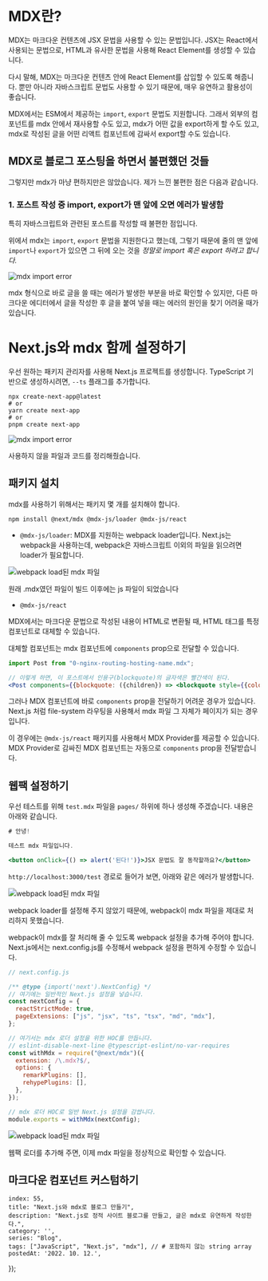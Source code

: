 
# MDX란?

MDX는 마크다운 컨텐츠에 JSX 문법을 사용할 수 있는 문법입니다. JSX는 React에서 사용되는 문법으로, HTML과 유사한 문법을 사용해 React Element를 생성할 수 있습니다.

다시 말해, MDX는 마크다운 컨텐츠 안에 React Element를 삽입할 수 있도록 해줍니다. 뿐만 아니라 자바스크립트 문법도 사용할 수 있기 때문에, 매우 유연하고 활용성이 좋습니다.

MDX에서는 ESM에서 제공하는 `import`, `export` 문법도 지원합니다. 그래서 외부의 컴포넌트를 mdx 안에서 재사용할 수도 있고, mdx가 어떤 값을 export하게 할 수도 있고, mdx로 작성된 글을 어떤 리액트 컴포넌트에 감싸서 export할 수도 있습니다.

## MDX로 블로그 포스팅을 하면서 불편했던 것들

그렇지만 mdx가 마냥 편하지만은 않았습니다. 제가 느낀 불편한 점은 다음과 같습니다.

### 1. 포스트 작성 중 import, export가 맨 앞에 오면 에러가 발생함

특히 자바스크립트와 관련된 포스트를 작성할 때 불편한 점입니다.

위에서 mdx는 `import`, `export` 문법을 지원한다고 했는데, 그렇기 때문에 줄의 맨 앞에 `import`나 `export`가 있으면 그 뒤에 오는 것을 *정말로 import 혹은 export 하려고 합니다.*

![mdx import error](/image/55-mdx-import-err.png)

mdx 형식으로 바로 글을 쓸 때는 에러가 발생한 부분을 바로 확인할 수 있지만, 다른 마크다운 에디터에서 글을 작성한 후 글을 붙여 넣을 때는 에러의 원인을 찾기 어려울 때가 있습니다.

# Next.js와 mdx 함께 설정하기

우선 원하는 패키지 관리자를 사용해 Next.js 프로젝트를 생성합니다. TypeScript 기반으로 생성하시려면, `--ts` 플래그를 추가합니다.

```
npx create-next-app@latest
# or
yarn create next-app
# or
pnpm create next-app
```

![mdx import error](/image/55-next-initial-setting.png)

사용하지 않을 파일과 코드를 정리해줬습니다.

<WavyLine size={4} />

## 패키지 설치

mdx를 사용하기 위해서는 패키지 몇 개를 설치해야 합니다.

```
npm install @next/mdx @mdx-js/loader @mdx-js/react
```

- `@mdx-js/loader`: MDX를 지원하는 webpack loader입니다. Next.js는 webpack을 사용하는데, webpack은 자바스크립트 이외의 파일을 읽으려면 loader가 필요합니다.

![webpack load된 mdx 파일](/image/55-mdx-webpack.png)

<Caption>원래 .mdx였던 파일이 빌드 이후에는 js 파일이 되었습니다</Caption>

- `@mdx-js/react`

MDX에서는 마크다운 문법으로 작성된 내용이 HTML로 변환될 때, HTML 태그를 특정 컴포넌트로 대체할 수 있습니다.

대체할 컴포넌트는 mdx 컴포넌트에 `components` prop으로 전달할 수 있습니다.

```jsx
import Post from "0-nginx-routing-hosting-name.mdx";

// 이렇게 하면, 이 포스트에서 인용구(blockquote)의 글자색은 빨간색이 된다.
<Post components={{blockquote: ({children}) => <blockquote style={{color: 'red'}}>{children}</blockquote>}} />
```

그러나 MDX 컴포넌트에 바로 `components` prop을 전달하기 어려운 경우가 있습니다. Next.js 처럼 file-system 라우팅을 사용해서 mdx 파일 그 자체가 페이지가 되는 경우입니다.

이 경우에는 `@mdx-js/react` 패키지를 사용해서 MDX Provider를 제공할 수 있습니다. MDX Provider로 감싸진 MDX 컴포넌트는 자동으로 `components` prop을 전달받습니다.

<WavyLine size={4} />

## 웹팩 설정하기

우선 테스트를 위해 `test.mdx` 파일을 `pages/` 하위에 하나 생성해 주겠습니다. 내용은 아래와 같습니다.
```jsx
# 안녕!

테스트 mdx 파일입니다.

<button onClick={() => alert('된다!')}>JSX 문법도 잘 동작할까요?</button>
```

`http://localhost:3000/test` 경로로 들어가 보면, 아래와 같은 에러가 발생합니다.

![webpack load된 mdx 파일](/image/55-mdx-err-no-webpack.png)

webpack loader를 설정해 주지 않았기 때문에, webpack이 mdx 파일을 제대로 처리하지 못했습니다.

webpack이 mdx를 잘 처리해 줄 수 있도록 webpack 설정을 추가해 주어야 합니다. Next.js에서는 next.config.js를 수정해서 webpack 설정을 편하게 수정할 수 있습니다.

```js
// next.config.js

/** @type {import('next').NextConfig} */
// 여기에는 일반적인 Next.js 설정을 넣습니다.
const nextConfig = {
  reactStrictMode: true,
  pageExtensions: ["js", "jsx", "ts", "tsx", "md", "mdx"],
};

// 여기서는 mdx 로더 설정을 위한 HOC를 만듭니다.
// eslint-disable-next-line @typescript-eslint/no-var-requires
const withMdx = require("@next/mdx")({
  extension: /\.mdx?$/,
  options: {
    remarkPlugins: [],
    rehypePlugins: [],
  },
});

// mdx 로더 HOC로 일반 Next.js 설정을 감쌉니다.
module.exports = withMdx(nextConfig);
```

![webpack load된 mdx 파일](/image/55-mdx-working.png)

웹팩 로더를 추가해 주면, 이제 mdx 파일을 정상적으로 확인할 수 있습니다.

<WavyLine size={4} />

## 마크다운 컴포넌트 커스텀하기




    index: 55,
    title: "Next.js와 mdx로 블로그 만들기",
    description: "Next.js로 정적 사이트 블로그를 만들고, 글은 mdx로 유연하게 작성한다.",
    category: '',
    series: "Blog",
    tags: ["JavaScript", "Next.js", "mdx"], // # 포함하지 않는 string array
    postedAt: '2022. 10. 12.',
});